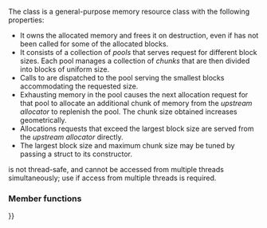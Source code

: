 {{cpp/experimental/pmr/title|unsynchronized_pool_resource}}
{{cpp/experimental/lib extensions/pmr/unsynchronized_pool_resource/navbar}}
{{ddcl|header=experimental/memory_resource|since=libfund_ts|
class unsynchronized_pool_resource : public memory_resource;
}}

The class {{tt|std::experimental::pmr::unsynchronized_pool_resource}} is a general-purpose memory resource class with the following properties:
* It owns the allocated memory and frees it on destruction, even if {{tt|deallocate}} has not been called for some of the allocated blocks.
* It consists of a collection of ''pools'' that serves request for different block sizes. Each pool manages a collection of ''chunks'' that are then divided into blocks of uniform size. 
* Calls to {{ltt|cpp/experimental/unsynchronized_pool_resource/do_allocate}} are dispatched to the pool serving the smallest blocks accommodating the requested size.
* Exhausting memory in the pool causes the next allocation request for that pool to allocate an additional chunk of memory from the ''upstream allocator'' to replenish the pool. The chunk size obtained increases geometrically.
* Allocations requests that exceed the largest block size are served from the ''upstream allocator'' directly.
* The largest block size and maximum chunk size may be tuned by passing a {{lc|std::experimental::pmr::pool_options}} struct to its constructor.

{{tt|unsynchronized_pool_resource}} is not thread-safe, and cannot be accessed from multiple threads simultaneously; use {{ltt|cpp/experimental/synchronized_pool_resource}} if access from multiple threads is required.

===Member functions===
{{dsc begin}}
{{dsc inc|cpp/experimental/unsynchronized_pool_resource/dsc constructor}}
{{dsc inc|cpp/experimental/unsynchronized_pool_resource/dsc destructor}}
{{dsc inc|cpp/experimental/unsynchronized_pool_resource/dsc operator{{=}}}}

{{dsc h2|Public member functions}}
{{dsc inc|cpp/experimental/unsynchronized_pool_resource/dsc release}}
{{dsc inc|cpp/experimental/unsynchronized_pool_resource/dsc upstream_resource}}
{{dsc inc|cpp/experimental/unsynchronized_pool_resource/dsc options}}

{{dsc h2|Protected member functions}}
{{dsc inc|cpp/experimental/unsynchronized_pool_resource/dsc do_allocate}}
{{dsc inc|cpp/experimental/unsynchronized_pool_resource/dsc do_deallocate}}
{{dsc inc|cpp/experimental/unsynchronized_pool_resource/dsc do_is_equal}}
{{dsc end}}